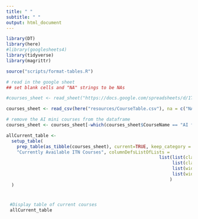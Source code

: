 ```yaml
---
title: " "
subtitle: " "
output: html_document
---
```


<style type="text/css">
  body{
  text-align: justify;
  text-justify: inter-word;
}
</style>

```r
library(DT)
library(here)
#library(googlesheets4)
library(tidyverse)
library(magrittr)

source("scripts/format-tables.R")
```


```r
# read in the google sheet
## set blank cells and "NA" strings to be NAs

#courses_sheet <- read_sheet("https://docs.google.com/spreadsheets/d/1TiNdu92hK-0FN8GbmWi_QbdUaX2yJF76yFt2oljm_qE/edit?usp=sharing", na = c("NA", ""))

courses_sheet <- read_csv(here("resources/CourseTable.csv"), na = c("NA", ""))

# remove the AI mini courses from the dataframe
courses_sheet <- courses_sheet[-which(courses_sheet$CourseName == "AI for Decision Makers: Exploring AI Possibilities"  | courses_sheet$CourseName == "AI for Decision Makers: Avoiding AI Harm"| courses_sheet$CourseName == "AI for Decision Makers: Determining AI Needs" | courses_sheet$CourseName == "AI for Decision Makers: Developing AI Policy"),]

allCurrent_table <-
  setup_table(
    prep_table(as_tibble(courses_sheet), current=TRUE, keep_category = TRUE),
    "Currently Available ITN Courses", columnDefsListOfLists =
                                                          list(list(className = 'dt-center', targets = c(0,1,2,4)),
                                                               list(className = "dt-left", targets = c(3,5)),
                                                               list(width = '240px', targets = c(3)) ,
                                                               list(width = '160px', targets = c(5))
                                                              )
  )
```

<div style = "width:100%; height:auto; margin: 0; padding:10px">

```r
#Display table of current courses
allCurrent_table
```

</div>
